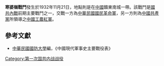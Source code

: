 {{Infobox Military Conflict|
campaign=|
image=|
caption=|
conflict=寒婆嶺戰鬥|
date=1932年11月21日|
place=[[中國|中國]]贛東南城|
result=紅軍三軍團政委[[袁同平|袁同平]]重傷，不過仍成功死守該據點。|
combatant1=中華民國國民革命軍24師|
combatant2=紅軍3軍團、5軍團| 
commander1=[[許克祥|許克祥]]|
commander2=[[彭德懷|彭德懷]]、[[董振堂|董振堂]]|
strength1=|
strength2=|
casualties1=|
casualties2=|
}}
'''寒婆嶺戰鬥'''發生於1932年11月21日，地點則是在[[中國|中國]]贛東南城一帶。該戰鬥是[[國共內戰|國共內戰]]前期主要戰鬥之一，交戰一方為[[中華民國|中華民國]][[國民革命軍|國民革命軍]]，另一方則為[[中國共產黨|中國共產黨]]所領導之[[中國工農紅軍|中國工農紅軍]]。

==參考文獻==
*[[中華民國|中華民國]][[國防大學_(臺灣)|國防大學]]編，《中國現代軍事史主要戰役表》

{{第一次国共内战}}

[[Category:第一次国共内战战役|Category:第一次国共内战战役]]